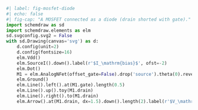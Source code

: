 ```python
#| label: fig-mosfet-diode
#| echo: false
#| fig-cap: "A MOSFET connected as a diode (drain shorted with gate)."
import schemdraw as sd
import schemdraw.elements as elm
sd.svgconfig.svg2 = False
with sd.Drawing(canvas='svg') as d:
    d.config(unit=2)
    d.config(fontsize=16)
    elm.Vdd()
    elm.SourceI().down().label(r'$I_\mathrm{bias}$', ofst=-2)
    elm.Dot()
    M1 = elm.AnalogNFet(offset_gate=False).drop('source').theta(0).reverse().label('$W/L$', loc='right')
    elm.Ground()
    elm.Line().left().at(M1.gate).length(0.5)
    elm.Line().up().toy(M1.drain)
    elm.Line().right().to(M1.drain)
    elm.Arrow().at(M1.drain, dx=1.5).down().length(2).label(r'$V_\mathrm{GS}$', ofst=-1)
```
